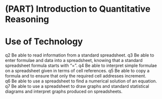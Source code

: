 # (PART) Introduction to Quantitative Reasoning

# Use of Technology

q2 Be able to read information from a standard spreadsheet.
q3 Be able to enter formulae and data into a spreadsheet, knowing that a standard spreadsheet formula starts with "=".
q4 Be able to interpret simple formulae on a spreadsheet given in terms of cell references.
q5 Be able to copy a formula and to ensure that only the required cell addresses increment.
q6 Be able to use a spreadsheet to find a numerical solution of an equation.
q7 Be able to use a spreadsheet to draw graphs and standard statistical diagrams and interpret graphs produced on spreadsheets.

